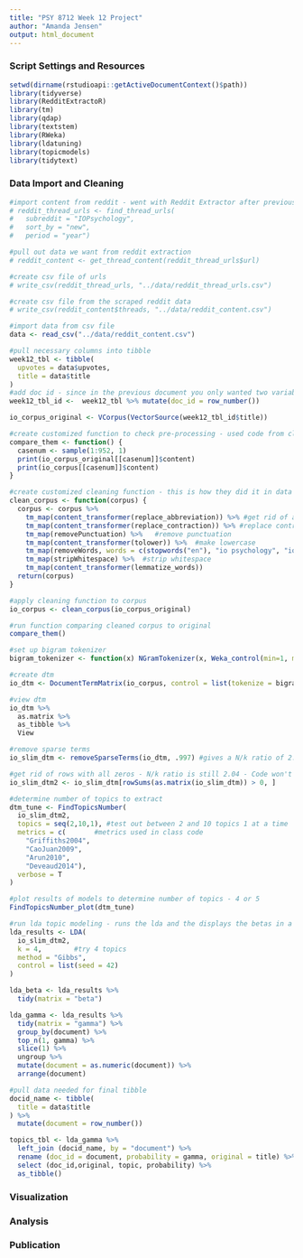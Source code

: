 ```yaml
---
title: "PSY 8712 Week 12 Project"
author: "Amanda Jensen"
output: html_document
---
```


### Script Settings and Resources
```r
setwd(dirname(rstudioapi::getActiveDocumentContext()$path))
library(tidyverse)      
library(RedditExtractoR)
library(tm)
library(qdap)
library(textstem)
library(RWeka)
library(ldatuning)
library(topicmodels)
library(tidytext)
```

### Data Import and Cleaning
```r
#import content from reddit - went with Reddit Extractor after previous web scraping project
# reddit_thread_urls <- find_thread_urls(
#   subreddit = "IOPsychology",
#   sort_by = "new",
#   period = "year")

#pull out data we want from reddit extraction
# reddit_content <- get_thread_content(reddit_thread_urls$url)

#create csv file of urls
# write_csv(reddit_thread_urls, "../data/reddit_thread_urls.csv")

#create csv file from the scraped reddit data
# write_csv(reddit_content$threads, "../data/reddit_content.csv")

#import data from csv file
data <- read_csv("../data/reddit_content.csv")

#pull necessary columns into tibble
week12_tbl <- tibble(
  upvotes = data$upvotes,
  title = data$title
)
#add doc id - since in the previous document you only wanted two variables, I followed the directions. However, the doc id is needed in the final tibble so I found it was easiest to include it at the start.
week12_tbl_id <-  week12_tbl %>% mutate(doc_id = row_number())
```

```r
io_corpus_original <- VCorpus(VectorSource(week12_tbl_id$title))

#create customized function to check pre-processing - used code from class lecture
compare_them <- function() {
  casenum <- sample(1:952, 1) 
  print(io_corpus_original[[casenum]]$content)
  print(io_corpus[[casenum]]$content)
}

#create customized cleaning function - this is how they did it in data camp (though I know it's not really necessary to create a function since we're only applying it to one corpus)
clean_corpus <- function(corpus) {
  corpus <- corpus %>%
    tm_map(content_transformer(replace_abbreviation)) %>% #get rid of abbreviations
    tm_map(content_transformer(replace_contraction)) %>% #replace contractions
    tm_map(removePunctuation) %>%   #remove punctuation
    tm_map(content_transformer(tolower)) %>%  #make lowercase 
    tm_map(removeWords, words = c(stopwords("en"), "io psychology", "io psych", "io", "riopsychology", "iopsychology", "iopsych")) %>%  #remove stop words
    tm_map(stripWhitespace) %>%  #strip whitespace
    tm_map(content_transformer(lemmatize_words))
  return(corpus)
}

#apply cleaning function to corpus
io_corpus <- clean_corpus(io_corpus_original)

#run function comparing cleaned corpus to original
compare_them() 
```

```r
#set up bigram tokenizer
bigram_tokenizer <- function(x) NGramTokenizer(x, Weka_control(min=1, max=2))

#create dtm
io_dtm <- DocumentTermMatrix(io_corpus, control = list(tokenize = bigram_tokenizer))

#view dtm
io_dtm %>%
  as.matrix %>% 
  as_tibble %>%
  View

#remove sparse terms
io_slim_dtm <- removeSparseTerms(io_dtm, .997) #gives a N/k ratio of 2.17
```

```r
#get rid of rows with all zeros - N/k ratio is still 2.04 - Code won't run with rows with zeros
io_slim_dtm2 <- io_slim_dtm[rowSums(as.matrix(io_slim_dtm)) > 0, ]

#determine number of topics to extract
dtm_tune <- FindTopicsNumber(
  io_slim_dtm2,
  topics = seq(2,10,1), #test out between 2 and 10 topics 1 at a time
  metrics = c(       #metrics used in class code
    "Griffiths2004",
    "CaoJuan2009",
    "Arun2010",
    "Deveaud2014"),
  verbose = T
)

#plot results of models to determine number of topics - 4 or 5
FindTopicsNumber_plot(dtm_tune)

#run lda topic modeling - runs the lda and the displays the betas in a matrix
lda_results <- LDA(
  io_slim_dtm2, 
  k = 4, 		#try 4 topics
  method = "Gibbs",
  control = list(seed = 42)
)

lda_beta <- lda_results %>%
  tidy(matrix = "beta") 

lda_gamma <- lda_results %>%
  tidy(matrix = "gamma") %>%
  group_by(document) %>%
  top_n(1, gamma) %>%
  slice(1) %>%
  ungroup %>%
  mutate(document = as.numeric(document)) %>%
  arrange(document) 

#pull data needed for final tibble
docid_name <- tibble(
  title = data$title
) %>%
  mutate(document = row_number())

topics_tbl <- lda_gamma %>%
  left_join (docid_name, by = "document") %>%
  rename (doc_id = document, probability = gamma, original = title) %>%
  select (doc_id,original, topic, probability) %>%
  as_tibble()
```

### Visualization

### Analysis

### Publication


